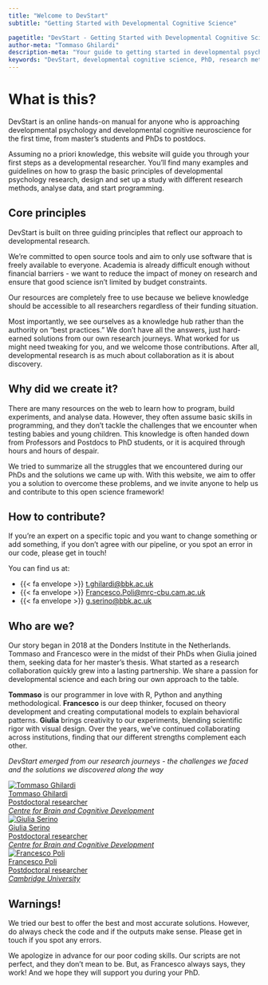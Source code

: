 ```yaml
---
title: "Welcome to DevStart"
subtitle: "Getting Started with Developmental Cognitive Science"

pagetitle: "DevStart - Getting Started with Developmental Cognitive Science"
author-meta: "Tommaso Ghilardi"
description-meta: "Your guide to getting started in developmental psychology and developmental cognitive neuroscience. Learn about research methods, data analysis, and programming for your PhD journey."
keywords: "DevStart, developmental cognitive science, PhD, research methods, data analysis,programming, neuroscience, psychology, developmental research, developmental science"
---
```


# What is this?

DevStart is an online hands-on manual for anyone who is approaching developmental psychology and developmental cognitive neuroscience for the first time, from master's students and PhDs to postdocs. 

Assuming no a priori knowledge, this website will guide you through your first steps as a developmental researcher. You'll find many examples and guidelines on how to grasp the basic principles of developmental psychology research, design and set up a study with different research methods, analyse data, and start programming.

## Core principles

DevStart is built on three guiding principles that reflect our approach to developmental research.

We're committed to open source tools and aim to only use software that is freely available to everyone. Academia is already difficult enough without financial barriers - we want to reduce the impact of money on research and ensure that good science isn't limited by budget constraints.

Our resources are completely free to use because we believe knowledge should be accessible to all researchers regardless of their funding situation.

Most importantly, we see ourselves as a knowledge hub rather than the authority on "best practices." We don't have all the answers, just hard-earned solutions from our own research journeys. What worked for us might need tweaking for you, and we welcome those contributions. After all, developmental research is as much about collaboration as it is about discovery.

## Why did we create it?

There are many resources on the web to learn how to program, build experiments, and analyse data. However, they often assume basic skills in programming, and they don't tackle the challenges that we encounter when testing babies and young children. This knowledge is often handed down from Professors and Postdocs to PhD students, or it is acquired through hours and hours of despair. 

We tried to summarize all the struggles that we encountered during our PhDs and the solutions we came up with. With this website, we aim to offer you a solution to overcome these problems, and we invite anyone to help us and contribute to this open science framework!

## How to contribute?

If you're an expert on a specific topic and you want to change something or add something, if you don't agree with our pipeline, or you spot an error in our code, please get in touch! 

You can find us at:

-   {{< fa envelope >}} [t.ghilardi\@bbk.ac.uk](mailto:t.ghilardi@bbk.ac.uk)\
-   {{< fa envelope >}} [Francesco.Poli\@mrc-cbu.cam.ac.uk](mailto:Francesco.Poli@mrc-cbu.cam.ac.uk)\
-   {{< fa envelope >}} [g.serino\@bbk.ac.uk](mailto:g.serino@bbk.ac.uk)\

## Who are we?

Our story began in 2018 at the Donders Institute in the Netherlands. Tommaso and Francesco were in the midst of their PhDs when Giulia joined them, seeking data for her master's thesis. What started as a research collaboration quickly grew into a lasting partnership.
We share a passion for developmental science and each bring our own approach to the table.

**Tommaso** is our programmer in love with R, Python and anything methodological. **Francesco** is our deep thinker, focused on theory development and creating computational models to explain behavioral patterns. **Giulia** brings creativity to our experiments, blending scientific rigor with visual design. Over the years, we've continued collaborating across institutions, finding that our different strengths complement each other.

*DevStart emerged from our research journeys - the challenges we faced and the solutions we discovered along the way*

```{=html}
<div class="profile-container">
  <a href="https://tommasoghilardi.github.io/" class="profile-link">
    <div class="profile-card">
      <img src="images/welcome/Tommaso.jpg" class="profile-icon" alt="Tommaso Ghilardi">
      <div class="profile-name">Tommaso Ghilardi</div>
      <div class="profile-position">Postdoctoral researcher<br><i>Centre for Brain and Cognitive Development</i></div>
    </div>
  </a>
  
  <a href="https://cbcd.bbk.ac.uk/people/students/giulia-serino" class="profile-link">
    <div class="profile-card">
      <img src="images/welcome/Giulia.png" class="profile-icon" alt="Giulia Serino">
      <div class="profile-name">Giulia Serino</div>
      <div class="profile-position">Postdoctoral researcher<br><i>Centre for Brain and Cognitive Development</i></div>
    </div>
  </a>
  
  <a href="https://francescpoli.github.io/" class="profile-link">
    <div class="profile-card">
      <img src="images/welcome/Francesco.jpeg"class="profile-icon" alt="Francesco Poli">
      <div class="profile-name">Francesco Poli</div>
      <div class="profile-position">Postdoctoral researcher<br><i>Cambridge University</i></div>
    </div>
  </a>
</div>
```

## Warnings!

We tried our best to offer the best and most accurate solutions. However, do always check the code and if the outputs make sense. Please get in touch if you spot any errors.

We apologize in advance for our poor coding skills. Our scripts are not perfect, and they don't mean to be. But, as Francesco always says, they work! And we hope they will support you during your PhD.